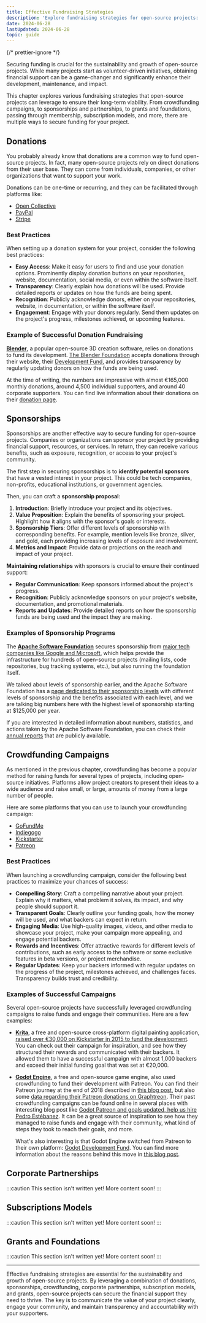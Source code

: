 ```yaml
---
title: Effective Fundraising Strategies
description: 'Explore fundraising strategies for open-source projects: donations, crowdfunding, sponsorships, grants, memberships, and more.'
date: 2024-06-28
lastUpdated: 2024-06-28
topic: guide
---
```


{/* prettier-ignore */}
<p class="lead">Securing funding is crucial for the sustainability and growth of open-source projects. While many projects start as volunteer-driven initiatives, obtaining financial support can be a game-changer and significantly enhance their development, maintenance, and impact.</p>

This chapter explores various fundraising strategies that open-source projects can leverage to ensure their long-term viability. From crowdfunding campaigns, to sponsorships and partnerships, to grants and foundations, passing through membership, subscription models, and more, there are multiple ways to secure funding for your project.

## Donations

You probably already know that donations are a common way to fund open-source projects. In fact, many open-source projects rely on direct donations from their user base. They can come from individuals, companies, or other organizations that want to support your work.

Donations can be one-time or recurring, and they can be facilitated through platforms like:

- [Open Collective](https://opencollective.com/)
- [PayPal](https://paypal.com)
- [Stripe](https://stripe.com)

### Best Practices

When setting up a donation system for your project, consider the following best practices:

- **Easy Access**: Make it easy for users to find and use your donation options. Prominently display donation buttons on your repositories, website, documentation, social media, or even within the software itself.
- **Transparency**: Clearly explain how donations will be used. Provide detailed reports or updates on how the funds are being spent.
- **Recognition**: Publicly acknowledge donors, either on your repositories, website, in documentation, or within the software itself.
- **Engagement**: Engage with your donors regularly. Send them updates on the project's progress, milestones achieved, or upcoming features.

### Example of Successful Donation Fundraising

**[Blender](https://blender.org/)**, a popular open-source 3D creation software, relies on donations to fund its development. [The Blender Foundation](https://blender.org/about/foundation/) accepts donations through their website, their [Development Fund](https://fund.blender.org/), and provides transparency by regularly updating donors on how the funds are being used.

At the time of writing, the numbers are impressive with almost €165,000 monthly donations, around 4,500 individual supporters, and around 40 corporate supporters. You can find live information about their donations on their [donation page](https://fund.blender.org/).

## Sponsorships

Sponsorships are another effective way to secure funding for open-source projects. Companies or organizations can sponsor your project by providing financial support, resources, or services. In return, they can receive various benefits, such as exposure, recognition, or access to your project's community.

The first step in securing sponsorships is to **identify potential sponsors** that have a vested interest in your project. This could be tech companies, non-profits, educational institutions, or government agencies.

Then, you can craft a **sponsorship proposal**:

1. **Introduction**: Briefly introduce your project and its objectives.
2. **Value Proposition**: Explain the benefits of sponsoring your project. Highlight how it aligns with the sponsor's goals or interests.
3. **Sponsorship Tiers**: Offer different levels of sponsorship with corresponding benefits. For example, mention levels like bronze, silver, and gold, each providing increasing levels of exposure and involvement.
4. **Metrics and Impact**: Provide data or projections on the reach and impact of your project.

**Maintaining relationships** with sponsors is crucial to ensure their continued support:

- **Regular Communication**: Keep sponsors informed about the project's progress.
- **Recognition**: Publicly acknowledge sponsors on your project's website, documentation, and promotional materials.
- **Reports and Updates**: Provide detailed reports on how the sponsorship funds are being used and the impact they are making.

### Examples of Sponsorship Programs

The **[Apache Software Foundation](https://apache.org/foundation/sponsorship)** secures sponsorship from [major tech companies like Google and Microsoft](https://www.apache.org/foundation/sponsors), which helps provide the infrastructure for hundreds of open-source projects (mailing lists, code repositories, bug tracking systems, etc.), but also running the foundation itself.

We talked about levels of sponsorship earlier, and the Apache Software Foundation has a [page dedicated to their sponsorship levels](https://www.apache.org/foundation/sponsorship#foundation-sponsorship) with different levels of sponsorship and the benefits associated with each level, and we are talking big numbers here with the highest level of sponsorship starting at $125,000 per year.

If you are interested in detailed information about numbers, statistics, and actions taken by the Apache Software Foundation, you can check their [annual reports](https://apache.org/foundation/reports.html) that are publicly available.

## Crowdfunding Campaigns

As mentioned in the previous chapter, crowdfunding has become a popular method for raising funds for several types of projects, including open-source initiatives. Platforms allow project creators to present their ideas to a wide audience and raise small, or large, amounts of money from a large number of people.

Here are some platforms that you can use to launch your crowdfunding campaign:

- [GoFundMe](https://gofundme.com)
- [Indiegogo](https://indiegogo.com)
- [Kickstarter](https://kickstarter.com)
- [Patreon](https://patreon.com)

### Best Practices

When launching a crowdfunding campaign, consider the following best practices to maximize your chances of success:

- **Compelling Story**: Craft a compelling narrative about your project. Explain why it matters, what problem it solves, its impact, and why people should support it.
- **Transparent Goals**: Clearly outline your funding goals, how the money will be used, and what backers can expect in return.
- **Engaging Media**: Use high-quality images, videos, and other media to showcase your project, make your campaign more appealing, and engage potential backers.
- **Rewards and Incentives**: Offer attractive rewards for different levels of contributions, such as early access to the software or some exclusive features in beta versions, or project merchandise.
- **Regular Updates**: Keep your backers informed with regular updates on the progress of the project, milestones achieved, and challenges faces. Transparency builds trust and credibility.

### Examples of Successful Campaigns

Several open-source projects have successfully leveraged crowdfunding campaigns to raise funds and engage their communities. Here are a few examples:

- **[Krita](https://krita.org)**, a free and open-source cross-platform digital painting application, [raised over €30,000 on Kickstarter in 2015 to fund the development](https://www.kickstarter.com/projects/krita/krita-free-paint-app-lets-make-it-faster-than-phot). You can check out their campaign for inspiration, and see how they structured their rewards and communicated with their backers. It allowed them to have a successful campaign with almost 1,000 backers and exceed their initial funding goal that was set at €20,000.

- **[Godot Engine](https://godotengine.org)**, a free and open-source game engine, also used crowdfunding to fund their development with Patreon. You can find their Patreon journey at the end of 2018 described in [this blog post](https://patreon.com/posts/our-patreon-so-22847235), but also some [data regarding their Patreon donations on Graphtreon](https://graphtreon.com/creator/godotengine).
  Their past crowdfunding campaigns can be found online in several places with interesting blog post like [Godot Patreon and goals updated, help us hire Pedro Estébanez](https://godotengine.org/article/future-patreon-and-donations/). It can be a great source of inspiration to see how they managed to raise funds and engage with their community, what kind of steps they took to reach their goals, and more.

  What's also interesting is that Godot Engine switched from Patreon to their own platform: [Godot Development Fund](https://fund.godotengine.org/). You can find more information about the reasons behind this move in [this blog post](https://godotengine.org/article/godot-developer-fund/).

## Corporate Partnerships

:::caution
This section isn't written yet! More content soon!
:::

## Subscriptions Models

:::caution
This section isn't written yet! More content soon!
:::

## Grants and Foundations

:::caution
This section isn't written yet! More content soon!
:::

---

Effective fundraising strategies are essential for the sustainability and growth of open-source projects. By leveraging a combination of donations, sponsorships, crowdfunding, corporate partnerships, subscription models, and grants, open-source projects can secure the financial support they need to thrive. The key is to communicate the value of your project clearly, engage your community, and maintain transparency and accountability with your supporters.
